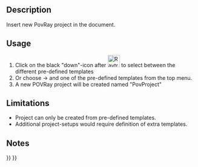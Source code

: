 <languages/>

{{Docnav
|
|[[Raytracing_Lux|New LuxRender project]]
|[[Raytracing_Workbench|Raytracing]]
|IconL=
|IconR=Raytracing_Lux.svg
|IconC=Workbench_Raytracing.svg
}}

<div class="mw-translate-fuzzy">
{{GuiCommand/ru
|Name=Raytracing New
|Name/ru=Raytracing New
|MenuLocation=Трассировка лучей → Новый проект POV-Ray
|Workbenches=[[Raytracing_Workbench/ru|Raytracing]]
|Shortcut=
|SeeAlso=
}}
</div>

==Description==

Insert new PovRay project in the document.

==Usage==

# Click on the black "down"-icon after [[Image:Raytracing_New.svg|32px]] to select between the different pre-defined templates
# Or choose {{KEY|Raytracing}}  →  {{KEY|New Pov-Ray project}}  and one of the pre-defined templates from the top menu.
# A new POVRay project will be created named "PovProject"

==Limitations==

* Project can only be created from pre-defined templates.
* Additional project-setups would require definition of extra templates.

==Notes==


{{Docnav
|
|[[Raytracing_Lux|New LuxRender project]]
|[[Raytracing_Workbench|Raytracing]]
|IconL=
|IconR=Raytracing_Lux.svg
|IconC=Workbench_Raytracing.svg
}}

{{Raytracing_Tools_navi{{#translation:}}}}
{{Userdocnavi{{#translation:}}}}